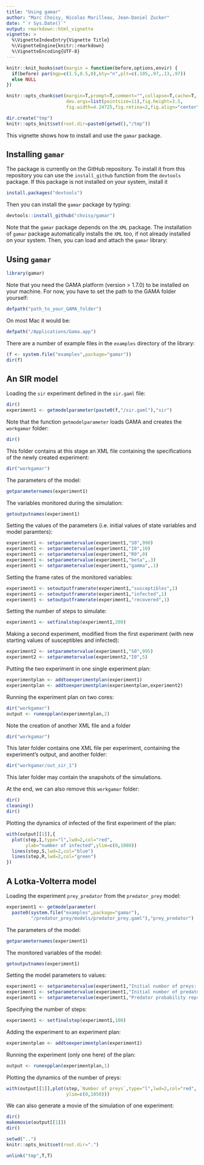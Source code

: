 ```yaml
---
title: "Using gamar"
author: "Marc Choisy, Nicolas Marilleau, Jean-Daniel Zucker"
date: "`r Sys.Date()`"
output: rmarkdown::html_vignette
vignette: >
  %\VignetteIndexEntry{Vignette Title}
  %\VignetteEngine{knitr::rmarkdown}
  %\VignetteEncoding{UTF-8}
---
```


```r
knitr::knit_hooks$set(margin = function(before,options,envir) {
  if(before) par(mgp=c(1.5,0.5,0),bty="n",plt=c(.105,.97,.13,.97))
  else NULL
})

knitr::opts_chunk$set(margin=T,prompt=T,comment="",collapse=T,cache=T,
                      dev.args=list(pointsize=11),fig.height=3.5,
                      fig.width=4.24725,fig.retina=2,fig.align="center")

dir.create("tmp")
knitr::opts_knit$set(root.dir=paste0(getwd(),"/tmp"))
```

This vignette shows how to install and use the `gamar` package.

## Installing `gamar`

The package is currently on the GitHub repository. To install it from this
repository you can use the `install_github` function from the `devtools`
package. If this package is not installed on your system, install it

```r
install.packages("devtools")
```

Then you can install the `gamar` package by typing:

```r
devtools::install_github("choisy/gamar")
```

Note that the `gamar` package depends on the `XML` package. The installation of
`gamar` package automatically installs the `XML` too, if not already installed
on your system. Then, you can load and attach the `gamar` library:

## Using `gamar`

```r
library(gamar)
```

Note that you need the GAMA platform (version > 1.7.0) to be installed on your
machine. For now, you have to set the path to the GAMA folder yourself:

```r
defpath("path_to_your_GAMA_folder")
```

On most Mac it would be:

```r
defpath("/Applications/Gama.app")
```

There are a number of example files in the `examples` directory of the library:

```r
(f <- system.file("examples",package="gamar"))
dir(f)
```

## An SIR model

Loading the `sir` experiment defined in the `sir.gaml` file:

```r
dir()
experiment1 <- getmodelparameter(paste0(f,"/sir.gaml"),"sir")
```

Note that the function `getmodelparameter` loads GAMA and creates the
`workgamar` folder:

```r
dir()
```

This folder contains at this stage an XML file containing the specifications of
the newly created experiment:

```r
dir("workgamar")
```

The parameters of the model:

```r
getparameternames(experiment1)
```

The variables monitored during the simulation:

```r
getoutputnames(experiment1)
```

Setting the values of the parameters (i.e. initial values of state variables
and model paramters):

```r
experiment1 <- setparametervalue(experiment1,"S0",990)
experiment1 <- setparametervalue(experiment1,"I0",10)
experiment1 <- setparametervalue(experiment1,"R0",0)
experiment1 <- setparametervalue(experiment1,"beta",.3)
experiment1 <- setparametervalue(experiment1,"gamma",.1)
```

Setting the frame rates of the monitored variables:

```r
experiment1 <- setoutputframerate(experiment1,"susceptibles",1)
experiment1 <- setoutputframerate(experiment1,"infected",1)
experiment1 <- setoutputframerate(experiment1,"recovered",1)
```

Setting the number of steps to simulate:

```r
experiment1 <- setfinalstep(experiment1,200)
```

Making a second experiment, modified from the first experiment (with new
starting values of susceptibles and infected):

```r
experiment2 <- setparametervalue(experiment1,"S0",995)
experiment2 <- setparametervalue(experiment2,"I0",5)
```

Putting the two experiment in one single experiment plan:

```r
experimentplan <- addtoexperimentplan(experiment1)
experimentplan <- addtoexperimentplan(experimentplan,experiment2)
```

Running the experiment plan on two cores:

```r
dir("workgamar")
output <- runexpplan(experimentplan,2)
```

Note the creation of another XML file and a folder

```r
dir("workgamar")
```

This later folder contains one XML file per experiment, containing the
experiment's output, and another folder:

```r
dir("workgamar/out_sir_1")
```

This later folder may contain the snapshots of the simulations.

At the end, we can also remove this `workgamar` folder:

```r
dir()
cleaning()
dir()
```

Plotting the dynamics of infected of the first experiment of the plan:

```r
with(output[[1]],{
  plot(step,I,type="l",lwd=2,col="red",
       ylab="number of infected",ylim=c(0,1000))
  lines(step,S,lwd=2,col="blue")
  lines(step,R,lwd=2,col="green")
})
```

## A Lotka-Volterra model

Loading the experiment `prey_predator` from the `predator_prey` model:

```r
experiment1 <- getmodelparameter(
  paste0(system.file("examples",package="gamar"),
         "/predator_prey/models/predator_prey.gaml"),"prey_predator")
```

The parameters of the model:

```r
getparameternames(experiment1)
```

The monitored variables of the model:

```r
getoutputnames(experiment1)
```

Setting the model parameters to values:

```r
experiment1 <- setparametervalue(experiment1,"Initial number of preys: ",990)
experiment1 <- setparametervalue(experiment1,"Initial number of predators: ",100)
experiment1 <- setparametervalue(experiment1,"Predator probability reproduce: ",0.1)
```

Specifying the number of steps:

```r
experiment1 <- setfinalstep(experiment1,100)
```

Adding the experiment to an experiment plan:

```r
experimentplan <- addtoexperimentplan(experiment1)
```

Running the experiment (only one here) of the plan:

```r
output <- runexpplan(experimentplan,1)
```

Plotting the dynamics of the number of preys:

```r
with(output[[1]],plot(step,`Number of preys`,type="l",lwd=2,col="red",
                      ylim=c(0,1050)))
```

We can also generate a movie of the simulation of one experiment:

```r
dir()
makemovie(output[[1]])
dir()
```


```r
setwd("..")
knitr::opts_knit$set(root.dir=".")
```

```r
unlink("tmp",T,T)
```

